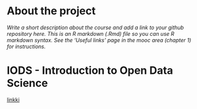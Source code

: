 
# About the project

*Write a short description about the course and add a link to your github repository here. This is an R markdown (.Rmd) file so you can use R markdown syntax. See the 'Useful links' page in the mooc area (chapter 1) for instructions.*

# IODS - Introduction to Open Data Science

[linkki](https://github.com/varpuv/IODS-project)